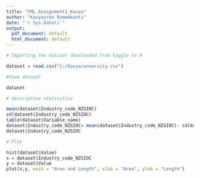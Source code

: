---
title: "FML_Assignment1_Kavya"
author: "Kavyasree Bommakanti"
date: "`r Sys.Date()`"
output:
  pdf_document: default
  html_document: default
---

```{r setup}

# Importing the dataset downloaded from kaggle to R

dataset = read.csv("C:/Kavya/unversity.csv")

#View dataset

dataset

# descriptive statisctics

mean(dataset$Industry_code_NZSIOC)
sd(dataset$Industry_code_NZSIOC)
table(dataset$Variable_name)
dataset$Industry_code_NZSIOC= mean(dataset$Industry_code_NZSIOC)- sd(dataset$Industry_code_NZSIOC)
dataset$Industry_code_NZSIOC

# Plot

hist(dataset$Value)
x = dataset$Industry_code_NZSIOC
y = dataset$Value
plot(x,y, main = "Area and Length", xlab = "Area", ylab = "Length")
```
